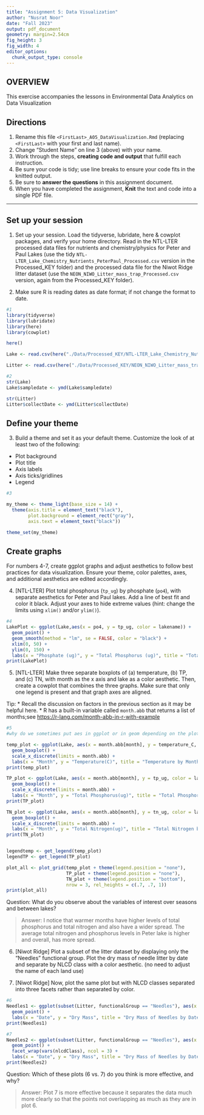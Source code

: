 ```yaml
---
title: "Assignment 5: Data Visualization"
author: "Nusrat Noor"
date: "Fall 2023"
output: pdf_document
geometry: margin=2.54cm
fig_height: 3
fig_width: 4
editor_options: 
  chunk_output_type: console
---
```


## OVERVIEW

This exercise accompanies the lessons in Environmental Data Analytics on Data Visualization 

## Directions
1.  Rename this file `<FirstLast>_A05_DataVisualization.Rmd` (replacing `<FirstLast>` with your first and last name).
2. Change "Student Name" on line 3 (above) with your name.
3. Work through the steps, **creating code and output** that fulfill each instruction.
4. Be sure your code is tidy; use line breaks to ensure your code fits in the knitted output.
5. Be sure to **answer the questions** in this assignment document.
6. When you have completed the assignment, **Knit** the text and code into a single PDF file.

---

## Set up your session 

1. Set up your session. Load the tidyverse, lubridate, here & cowplot packages, and verify your home directory. Read in the NTL-LTER processed data files for nutrients and chemistry/physics for Peter and Paul Lakes (use the tidy `NTL-LTER_Lake_Chemistry_Nutrients_PeterPaul_Processed.csv` version in the Processed_KEY folder) and the processed data file for the Niwot Ridge litter dataset (use the `NEON_NIWO_Litter_mass_trap_Processed.csv` version, again from the Processed_KEY folder). 

2. Make sure R is reading dates as date format; if not change the format to date.

```r
#1 
library(tidyverse)
library(lubridate)
library(here)
library(cowplot)

here()

Lake <- read.csv(here("./Data/Processed_KEY/NTL-LTER_Lake_Chemistry_Nutrients_PeterPaul_Processed.csv"), stringsAsFactors = TRUE)

Litter <- read.csv(here("./Data/Processed_KEY/NEON_NIWO_Litter_mass_trap_Processed.csv"), stringsAsFactors = TRUE)

#2 
str(Lake)
Lake$sampledate <- ymd(Lake$sampledate)

str(Litter)
Litter$collectDate <- ymd(Litter$collectDate)

```
## Define your theme
3. Build a theme and set it as your default theme. Customize the look of at least two of the following: 
 * Plot background
 * Plot title
 * Axis labels
 * Axis ticks/gridlines
 * Legend

```r
#3

my_theme <- theme_light(base_size = 14) + 
  theme(axis.title = element_text("black"), 
        plot.background = element_rect("gray"), 
        axis.text = element_text("black"))

theme_set(my_theme)
```

## Create graphs
For numbers 4-7, create ggplot graphs and adjust aesthetics to follow best practices for data visualization. Ensure your theme, color palettes, axes, and additional aesthetics are edited accordingly.

4. [NTL-LTER] Plot total phosphorus (`tp_ug`) by phosphate (`po4`), with separate aesthetics for Peter and Paul lakes. Add a line of best fit and color it black. Adjust your axes to hide extreme values (hint: change the limits using `xlim()` and/or `ylim()`).

```r
#4 
LakePlot <- ggplot(Lake,aes(x = po4, y = tp_ug, color = lakename)) +
  geom_point() +
  geom_smooth(method = "lm", se = FALSE, color = "black") +
  xlim(0, 50) +
  ylim(0, 150) +
  labs(x = "Phosphate (ug)", y = "Total Phosphorus (ug)", title = "Total Phosphorus by Phosphate", color = "Lake Name")
print(LakePlot)

```


5. [NTL-LTER] Make three separate boxplots of (a) temperature, (b) TP, and (c) TN, with month as the x axis and lake as a color aesthetic. Then, create a cowplot that combines the three graphs. Make sure that only one legend is present and that graph axes are aligned. 

Tip:
* Recall the discussion on factors in the previous section as it may be helpful here. 
* R has a built-in variable called `month.abb` that returns a list of months;see <https://r-lang.com/month-abb-in-r-with-example>

```r
#5 
#why do we sometimes put aes in ggplot or in geom depending on the plot type?

temp_plot <- ggplot(Lake, aes(x = month.abb[month], y = temperature_C, color = lakename)) +
  geom_boxplot() +
  scale_x_discrete(limits = month.abb) +
  labs(x = "Month", y = "Temperature(C)", title = "Temperature by Month", color = "Lake Name")
print(temp_plot)

TP_plot <- ggplot(Lake, aes(x = month.abb[month], y = tp_ug, color = lakename)) +
  geom_boxplot() +
  scale_x_discrete(limits = month.abb) +
  labs(x = "Month", y = "Total Phosphorus(ug)", title = "Total Phosphorus by Month", color = "Lake Name")
print(TP_plot)

TN_plot <- ggplot(Lake, aes(x = month.abb[month], y = tn_ug, color = lakename)) +
  geom_boxplot() +
  scale_x_discrete(limits = month.abb) +
  labs(x = "Month", y = "Total Nitrogen(ug)", title = "Total Nitrogen by Month", color = "Lake Name")
print(TN_plot)


legendtemp <- get_legend(temp_plot)
legendTP <- get_legend(TP_plot)

plot_all <- plot_grid(temp_plot + theme(legend.position = "none"), 
                      TP_plot + theme(legend.position = "none"), 
                      TN_plot + theme(legend.position = "bottom"), 
                      nrow = 3, rel_heights = c(.7, .7, 1)) 
print(plot_all)

```

Question: What do you observe about the variables of interest over seasons and between lakes? 

> Answer: 
I notice that warmer months have higher levels of total phosphorus and total nitrogen and also have a wider spread. The average total nitrogen and phosphorus levels in Peter lake is higher and overall, has more spread. 

6. [Niwot Ridge] Plot a subset of the litter dataset by displaying only the "Needles" functional group. Plot the dry mass of needle litter by date and separate by NLCD class with a color aesthetic. (no need to adjust the name of each land use)

7. [Niwot Ridge] Now, plot the same plot but with NLCD classes separated into three facets rather than separated by color. 

```r
#6
Needles1 <- ggplot(subset(Litter, functionalGroup == "Needles"), aes(x = collectDate, y = dryMass, color = nlcdClass)) +
  geom_point() +
  labs(x = "Date", y = "Dry Mass", title = "Dry Mass of Needles by Date", color = "NLCD Class")
print(Needles1)

#7
Needles2 <- ggplot(subset(Litter, functionalGroup == "Needles"), aes(x = collectDate, y = dryMass)) +
  geom_point() +
  facet_wrap(vars(nlcdClass), ncol = 3) +
  labs(x = "Date", y = "Dry Mass", title = "Dry Mass of Needles by Date")
print(Needles2)

```
Question: Which of these plots (6 vs. 7) do you think is more effective, and why? 

> Answer:
Plot 7 is  more effective because it separates the data much more clearly so that the points not overlapping  as much as they are in plot 6. 